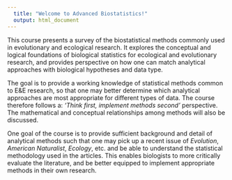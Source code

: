 ---
  title: "Welcome to Advanced Biostatistics!"
  output: html_document
---

This course presents a survey of the biostatistical methods commonly used in evolutionary and ecological research. It explores the conceptual and logical foundations of biological statistics for ecological and evolutionary research, and provides perspective on how one can match analytical approaches with biological hypotheses and data type. 

The goal is to provide a working knowledge of statistical methods common to E&E research, so that one may better determine which analytical approaches are most appropriate for different types of data. The course therefore follows a: *‘Think first, implement methods second’* perspective. The mathematical and conceptual relationships among methods will also be discussed. 

One goal of the course is to provide sufficient background and detail of analytical methods such  that one may pick up a recent issue of *Evolution*, *American Naturalist*, *Ecology*, etc. and be able to understand the statistical methodology used in the articles. This enables biologists to more critically evaluate the literature, and be better equipped to implement appropriate methods in their own research.  
